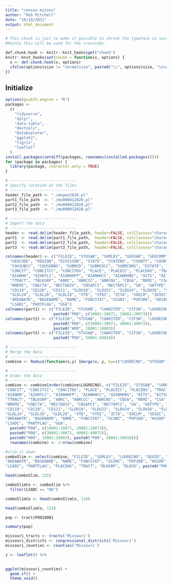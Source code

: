 ```yaml
---
title: "census-mizzou"
author: "Rob Mitchell"
date: "10/10/2021"
output: html_document
---
```


```r
# This chunk is just to make it possible to shrink the typeface in succeeding chunks. 
#Mainly this will be used for the crosstabs.

def.chunk.hook <- knitr::knit_hooks$get("chunk")
knitr::knit_hooks$set(chunk = function(x, options) {
  x <- def.chunk.hook(x, options)
  ifelse(options$size != "normalsize", paste0("\\", options$size, "\n\n", x, "\n\n \\normalsize"), x)
})
```

## Initialize
```r
options(gsubfn.engine = "R")
packages <-
  c(
    "tidyverse",
    "dplyr",
    "data.table",
    "devtools",
    "DataExplorer",
    "ggplot2",
    "tigris",
    "leaflet"
  )
install.packages(setdiff(packages, rownames(installed.packages())))
for (package in packages) {
  library(package, character.only = TRUE)
}

```

```r
# -----------------------------
# Specify location of the files
# -----------------------------
header_file_path <- "./mogeo2020.pl"
part1_file_path  <- "./mo000012020.pl"
part2_file_path  <- "./mo000022020.pl"
part3_file_path  <- "./mo000032020.pl"

```

```r
# -----------------------------
# Import the data
# -----------------------------
header <- read.delim(header_file_path, header=FALSE, colClasses="character", sep="|")
part1  <- read.delim(part1_file_path,  header=FALSE, colClasses="character", sep="|")
part2  <- read.delim(part2_file_path,  header=FALSE, colClasses="character", sep="|")
part3  <- read.delim(part3_file_path,  header=FALSE, colClasses="character", sep="|")

```

```r

colnames(header) <- c("FILEID", "STUSAB", "SUMLEV", "GEOVAR", "GEOCOMP", "CHARITER", "CIFSN", "LOGRECNO", "GEOID", 
  "GEOCODE", "REGION", "DIVISION", "STATE", "STATENS", "COUNTY", "COUNTYCC", "COUNTYNS", "COUSUB",
  "COUSUBCC", "COUSUBNS", "SUBMCD", "SUBMCDCC", "SUBMCDNS", "ESTATE", "ESTATECC", "ESTATENS", 
  "CONCIT", "CONCITCC", "CONCITNS", "PLACE", "PLACECC", "PLACENS", "TRACT", "BLKGRP", "BLOCK", 
  "AIANHH", "AIHHTLI", "AIANHHFP", "AIANHHCC", "AIANHHNS", "AITS", "AITSFP", "AITSCC", "AITSNS",
  "TTRACT", "TBLKGRP", "ANRC", "ANRCCC", "ANRCNS", "CBSA", "MEMI", "CSA", "METDIV", "NECTA",
  "NMEMI", "CNECTA", "NECTADIV", "CBSAPCI", "NECTAPCI", "UA", "UATYPE", "UR", "CD116", "CD118",
  "CD119", "CD120", "CD121", "SLDU18", "SLDU22", "SLDU24", "SLDU26", "SLDU28", "SLDL18", "SLDL22",
  "SLDL24", "SLDL26", "SLDL28", "VTD", "VTDI", "ZCTA", "SDELM", "SDSEC", "SDUNI", "PUMA", "AREALAND",
  "AREAWATR", "BASENAME", "NAME", "FUNCSTAT", "GCUNI", "POP100", "HU100", "INTPTLAT", "INTPTLON", 
  "LSADC", "PARTFLAG", "UGA")
colnames(part1) <- c("FILEID", "STUSAB", "CHARITER", "CIFSN", "LOGRECNO", 
                     paste0("P00", c(10001:10071, 20001:20073)))
colnames(part2) <- c("FILEID", "STUSAB", "CHARITER", "CIFSN", "LOGRECNO", 
                     paste0("P00", c(30001:30071, 40001:40073)), 
                     paste0("H00", 10001:10003))
colnames(part3) <- c("FILEID", "STUSAB", "CHARITER", "CIFSN", "LOGRECNO",
                     paste0("P00", 50001:50010))

```


```r
# -----------------------------
# Merge the data
# -----------------------------
combine <- Reduce(function(x,y) {merge(x, y, by=c("LOGRECNO", "STUSAB", "FILEID", "CHARITER"))}, list(header[,-7], part1[,-4], part2[,-4], part3))

# -----------------------------
# Order the data
# -----------------------------
combine <- combine[order(combine$LOGRECNO), c("FILEID", "STUSAB", "SUMLEV", "GEOVAR", "GEOCOMP", "CHARITER", "CIFSN", "LOGRECNO", "GEOID", "GEOCODE", "REGION", "DIVISION", "STATE", "STATENS", "COUNTY", "COUNTYCC", "COUNTYNS", "COUSUB", "COUSUBCC", "COUSUBNS", "SUBMCD", "SUBMCDCC", "SUBMCDNS", "ESTATE", "ESTATECC", "ESTATENS", 
"CONCIT", "CONCITCC", "CONCITNS", "PLACE", "PLACECC", "PLACENS", "TRACT", "BLKGRP", "BLOCK", 
"AIANHH", "AIHHTLI", "AIANHHFP", "AIANHHCC", "AIANHHNS", "AITS", "AITSFP", "AITSCC", "AITSNS",
"TTRACT", "TBLKGRP", "ANRC", "ANRCCC", "ANRCNS", "CBSA", "MEMI", "CSA", "METDIV", "NECTA",
"NMEMI", "CNECTA", "NECTADIV", "CBSAPCI", "NECTAPCI", "UA", "UATYPE", "UR", "CD116", "CD118",
"CD119", "CD120", "CD121", "SLDU18", "SLDU22", "SLDU24", "SLDU26", "SLDU28", "SLDL18", "SLDL22",
"SLDL24", "SLDL26", "SLDL28", "VTD", "VTDI", "ZCTA", "SDELM", "SDSEC", "SDUNI", "PUMA", "AREALAND",
"AREAWATR", "BASENAME", "NAME", "FUNCSTAT", "GCUNI", "POP100", "HU100", "INTPTLAT", "INTPTLON", 
"LSADC", "PARTFLAG", "UGA", 
  paste0("P00", c(10001:10071, 20001:20073)),
  paste0("P00", c(30001:30071, 40001:40073)), 
  paste0("H00", 10001:10003), paste0("P00", 50001:50010))]
  rownames(combine) <- 1:nrow(combine)

```

```r
#slim it down
comboSlim <- select(combine, "FILEID", "SUMLEV", "LOGRECNO", "GEOID", "GEOCODE", "AREALAND",
"AREAWATR", "BASENAME", "NAME", "FUNCSTAT", "GCUNI", "POP100", "HU100", "INTPTLAT", "INTPTLON", 
"LSADC", "PARTFLAG", "PLACENS", "TRACT", "BLKGRP", "BLOCK", paste0("P00", c(10001:10071, 20001:20073)))

head(comboSlim, 125)

```

```r
comboSlimCo <- comboSlim %>%
  filter(LSADC == "06")

comboSlimCo <- head(comboSlimCo, 114)

head(comboSlimCo, 125)

```

```r
pop <- tract$P0010001

summary(pop)

```

```r

missouri_tracts <- tracts('Missouri')
missouri_districts <- congressional_districts('Missouri')
missouri_counties <- counties('Missouri')

z <- leaflet() %>%
  

ggplot(missouri_counties) +
  geom_sf() +
  theme_void()

```



